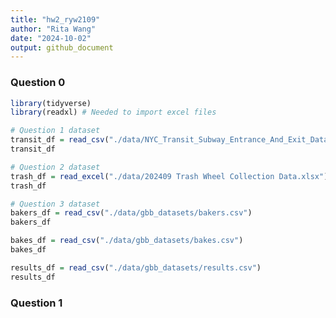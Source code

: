 ```yaml
---
title: "hw2_ryw2109"
author: "Rita Wang"
date: "2024-10-02"
output: github_document
---
```


### Question 0
```r
library(tidyverse)
library(readxl) # Needed to import excel files
```

```r
# Question 1 dataset
transit_df = read_csv("./data/NYC_Transit_Subway_Entrance_And_Exit_Data.csv")
transit_df

# Question 2 dataset
trash_df = read_excel("./data/202409 Trash Wheel Collection Data.xlsx")
trash_df

# Question 3 dataset
bakers_df = read_csv("./data/gbb_datasets/bakers.csv")
bakers_df

bakes_df = read_csv("./data/gbb_datasets/bakes.csv")
bakes_df

results_df = read_csv("./data/gbb_datasets/results.csv")
results_df
```

### Question 1
```r

```

